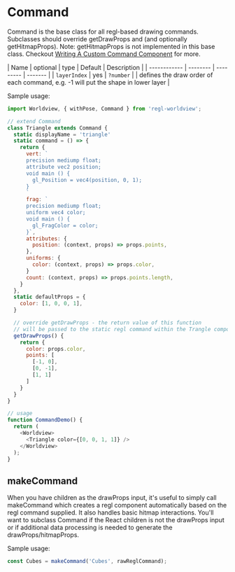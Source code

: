 
# Command

Command is the base class for all regl-based drawing commands. Subclasses should override getDrawProps and (and optionally getHitmapProps). Note: getHitmapProps is not implemented in this base class.
Checkout [Writing A Custom Command Component](/guides/writing-a-custom-command-component) for more.

| Name         | optional | type      | Default | Description                                                                       |
| ------------ | -------- | --------- | ------- |
| `layerIndex` | yes      | `?number` |         | defines the draw order of each command, e.g. -1 will put the shape in lower layer |


Sample usage:
```js
import Worldview, { withPose, Command } from 'regl-worldview';

// extend Command
class Triangle extends Command {
  static displayName = 'triangle'
  static command = () => {
    return {
      vert: `
      precision mediump float;
      attribute vec2 position;
      void main () {
        gl_Position = vec4(position, 0, 1);
      }
      `
      frag: `
      precision mediump float;
      uniform vec4 color;
      void main () {
        gl_FragColor = color;
      }`,
      attributes: {
        position: (context, props) => props.points,
      },
      uniforms: {
        color: (context, props) => props.color,
      }
      count: (context, props) => props.points.length,
    }
  },
  static defaultProps = {
    color: [1, 0, 0, 1],
  }

  // override getDrawProps - the return value of this function
  // will be passed to the static regl command within the Trangle component
  getDrawProps() {
    return {
      color: props.color,
      points: [
        [-1, 0],
        [0, -1],
        [1, 1]
      ]
    }
  }
}

// usage
function CommandDemo() {
  return (
    <Worldview>
      <Triangle color={[0, 0, 1, 1]} />
    </Worldview>
  );
}
```

<CommandDemo />

## makeCommand

When you have children as the drawProps input, it's useful to simply call makeCommand
which creates a regl component automatically based on the regl command supplied. It also handles basic hitmap
interactions. You'll want to subclass Command if the React children is not the drawProps input or if
additional data processing is needed to generate the drawProps/hitmapProps.

Sample usage:

```js
const Cubes = makeCommand('Cubes', rawReglCommand);
```
